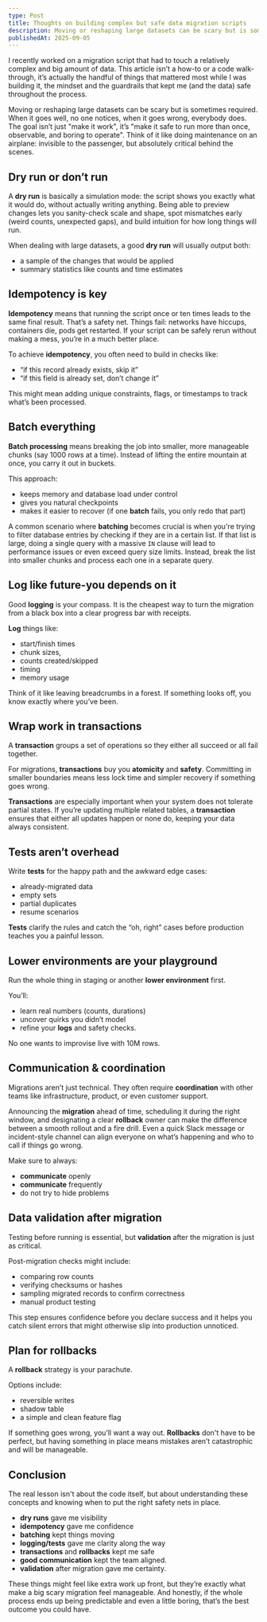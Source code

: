 ```yaml
---
type: Post
title: Thoughts on building complex but safe data migration scripts
description: Moving or reshaping large datasets can be scary but is sometimes required. When it goes well, no one notices, when it goes wrong, everybody does. The goal isn’t just "make it work", it’s "make it safe to run more than once, observable, and boring to operate".
publishedAt: 2025-09-05
---
```


I recently worked on a migration script that had to touch a relatively complex and big amount of data. This article isn’t a how-to or a code walk-through, it’s actually the handful of things that mattered most while I was building it, the mindset and the guardrails that kept me (and the data) safe throughout the process.

Moving or reshaping large datasets can be scary but is sometimes required. When it goes well, no one notices, when it goes wrong, everybody does. The goal isn’t just "make it work", it’s "make it safe to run more than once, observable, and boring to operate". Think of it like doing maintenance on an airplane: invisible to the passenger, but absolutely critical behind the scenes.

## Dry run or don’t run

A **dry run** is basically a simulation mode: the script shows you exactly what it would do, without actually writing anything. Being able to preview changes lets you sanity-check scale and shape, spot mismatches early (weird counts, unexpected gaps), and build intuition for how long things will run. 

When dealing with large datasets, a good **dry run** will usually output both:

- a sample of the changes that would be applied
- summary statistics like counts and time estimates 

## Idempotency is key

**Idempotency** means that running the script once or ten times leads to the same final result. That’s a safety net. Things fail: networks have hiccups, containers die, pods get restarted. If your script can be safely rerun without making a mess, you’re in a much better place.

To achieve **idempotency**, you often need to build in checks like: 

- “if this record already exists, skip it”
- “if this field is already set, don’t change it” 

This might mean adding unique constraints, flags, or timestamps to track what’s been processed.

## Batch everything

**Batch processing** means breaking the job into smaller, more manageable chunks (say 1000 rows at a time). Instead of lifting the entire mountain at once, you carry it out in buckets.

This approach:

- keeps memory and database load under control
- gives you natural checkpoints
- makes it easier to recover (if one **batch** fails, you only redo that part)

A common scenario where **batching** becomes crucial is when you're trying to filter database entries by checking if they are in a certain list. If that list is large, doing a single query with a massive `IN` clause will lead to performance issues or even exceed query size limits. Instead, break the list into smaller chunks and process each one in a separate query. 

## Log like future-you depends on it

Good **logging** is your compass. It is the cheapest way to turn the migration from a black box into a clear progress bar with receipts. 

**Log** things like:

- start/finish times 
- chunk sizes, 
- counts created/skipped
- timing
- memory usage  

Think of it like leaving breadcrumbs in a forest. If something looks off, you know exactly where you’ve been.

## Wrap work in transactions

A **transaction** groups a set of operations so they either all succeed or all fail together. 

For migrations, **transactions** buy you **atomicity** and **safety**. Committing in smaller boundaries means less lock time and simpler recovery if something goes wrong. 

**Transactions** are especially important when your system does not tolerate partial states. If you’re updating multiple related tables, a **transaction** ensures that either all updates happen or none do, keeping your data always consistent.

## Tests aren’t overhead

Write **tests** for the happy path and the awkward edge cases:

- already-migrated data
- empty sets
- partial duplicates
- resume scenarios

**Tests** clarify the rules and catch the “oh, right” cases before production teaches you a painful lesson.

## Lower environments are your playground

Run the whole thing in staging or another **lower environment** first. 

You’ll:

- learn real numbers (counts, durations)
- uncover quirks you didn’t model
- refine your **logs** and safety checks. 

No one wants to improvise live with 10M rows.

## Communication & coordination

Migrations aren’t just technical. They often require **coordination** with other teams like infrastructure, product, or even customer support.

Announcing the **migration** ahead of time, scheduling it during the right window, and designating a clear **rollback** owner can make the difference between a smooth rollout and a fire drill. Even a quick Slack message or incident-style channel can align everyone on what’s happening and who to call if things go wrong.

Make sure to always:

- **communicate** openly
- **communicate** frequently 
- do not try to hide problems

## Data validation after migration

Testing before running is essential, but **validation** after the migration is just as critical.

Post-migration checks might include:

- comparing row counts
- verifying checksums or hashes
- sampling migrated records to confirm correctness
- manual product testing

This step ensures confidence before you declare success and it helps you catch silent errors that might otherwise slip into production unnoticed.

## Plan for rollbacks

A **rollback** strategy is your parachute. 

Options include:

- reversible writes
- shadow table
- a simple and clean feature flag 

If something goes wrong, you’ll want a way out. **Rollbacks** don't have to be perfect, but having something in place means mistakes aren’t catastrophic and will be manageable. 

## Conclusion

The real lesson isn't about the code itself, but about understanding these concepts and knowing when to put the right safety nets in place. 

- **dry runs** gave me visibility
- **idempotency** gave me confidence
- **batching** kept things moving
- **logging/tests** gave me clarity along the way
- **transactions** and **rollbacks** kept me safe
- **good communication** kept the team aligned.
- **validation** after migration gave me certainty.

These things might feel like extra work up front, but they’re exactly what make a big scary migration feel manageable. And honestly, if the whole process ends up being predictable and even a little boring, that’s the best outcome you could have.

